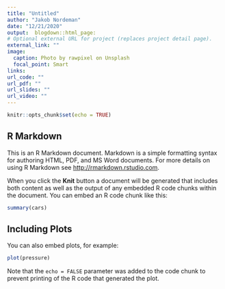 ```yaml
---
title: "Untitled"
author: "Jakob Nordeman"
date: "12/21/2020"
output:  blogdown::html_page:
# Optional external URL for project (replaces project detail page).
external_link: ""
image:
  caption: Photo by rawpixel on Unsplash
  focal_point: Smart
links:
url_code: ""
url_pdf: ""
url_slides: ""
url_video: ""
---
```


```r
knitr::opts_chunk$set(echo = TRUE)
```

## R Markdown

This is an R Markdown document. Markdown is a simple formatting syntax for authoring HTML, PDF, and MS Word documents. For more details on using R Markdown see <http://rmarkdown.rstudio.com>.

When you click the **Knit** button a document will be generated that includes both content as well as the output of any embedded R code chunks within the document. You can embed an R code chunk like this:

```r
summary(cars)
```

## Including Plots

You can also embed plots, for example:

```r
plot(pressure)
```

Note that the `echo = FALSE` parameter was added to the code chunk to prevent printing of the R code that generated the plot.

